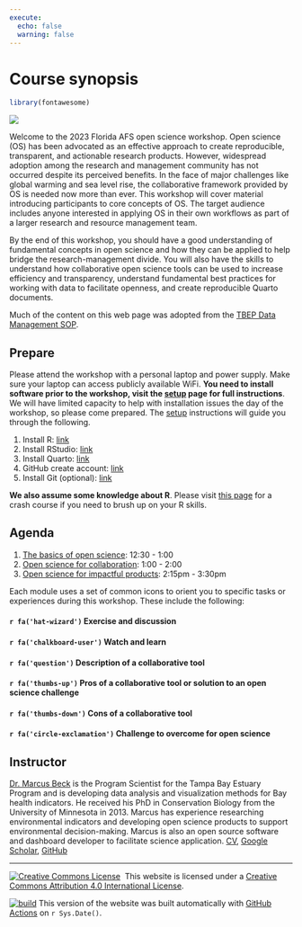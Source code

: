 ```yaml
---
execute: 
  echo: false
  warning: false
---
```


# Course synopsis {.unnumbered}

```r
library(fontawesome)
```

![](img/2023%20FLAFS%20Open%20Science%20Workshop.png)

Welcome to the 2023 Florida AFS open science workshop. Open science (OS) has been advocated as an effective approach to create reproducible, transparent, and actionable research products. However, widespread adoption among the research and management community has not occurred despite its perceived benefits. In the face of major challenges like global warming and sea level rise, the collaborative framework provided by OS is needed now more than ever. This workshop will cover material introducing participants to core concepts of OS. The target audience includes anyone interested in applying OS in their own workflows as part of a larger research and resource management team.

By the end of this workshop, you should have a good understanding of fundamental concepts in open science and how they can be applied to help bridge the research-management divide. You will also have the skills to understand how collaborative open science tools can be used to increase efficiency and transparency, understand fundamental best practices for working with data to facilitate openness, and create reproducible Quarto documents.

Much of the content on this web page was adopted from the [TBEP Data Management SOP](https://tbep-tech.github.io/data-management-sop/){target="_blank"}. 

## Prepare

Please attend the workshop with a personal laptop and power supply. Make sure your laptop can access publicly available WiFi. **You need to install software prior to the workshop, visit the [setup](#setup) page for full instructions**.  We will have limited capacity to help with installation issues the day of the workshop, so please come prepared.  The [setup](#setup) instructions will guide you through the following.

1. Install R: [link](https://cran.r-project.org/bin/windows/base/){target="_blank"}
1. Install RStudio: [link](https://posit.co/download/rstudio-desktop/){target="_blank"}
1. Install Quarto: [link](https://quarto.org/docs/get-started/){target="_blank"}
1. GitHub create account: [link](https://github.com){target="_blank"}
1. Install Git (optional): [link](https://git-scm.com/book/en/v2/Getting-Started-Installing-Git){target="_blank"}

**We also assume some knowledge about R**.  Please visit [this page](#rintro) for a crash course if you need to brush up on your R skills. 

## Agenda

1.  [The basics of open science](#basics): 12:30 - 1:00
2.  [Open science for collaboration](#collaborate): 1:00 - 2:00
3.  [Open science for impactful products](#impact): 2:15pm - 3:30pm

Each module uses a set of common icons to orient you to specific tasks or experiences during this workshop. These include the following:

<h4>`r fa('hat-wizard')` Exercise and discussion</h4>

<h4>`r fa('chalkboard-user')` Watch and learn</h4>

<h4>`r fa('question')` Description of a collaborative tool</h4>

<h4>`r fa('thumbs-up')` Pros of a collaborative tool or solution to an open science challenge</h4>

<h4>`r fa('thumbs-down')` Cons of a collaborative tool</h4>

<h4>`r fa('circle-exclamation')` Challenge to overcome for open science</h4>

## Instructor

[Dr. Marcus Beck](mailto:mbeck@tbep.org) is the Program Scientist for the Tampa Bay Estuary Program and is developing data analysis and visualization methods for Bay health indicators. He received his PhD in Conservation Biology from the University of Minnesota in 2013. Marcus has experience researching environmental indicators and developing open science products to support environmental decision-making. Marcus is also an open source software and dashboard developer to facilitate science application. [CV](https://github.com/fawda123/CV/raw/master/Beck_CV.pdf){target="_blank"}, [Google Scholar](https://scholar.google.com/citations?hl=en&authuser=2&user=9ZDDQ_8AAAAJ){target="_blank"}, [GitHub](https://github.com/fawda123){target="_blank"}

------------------------------------------------------------------------

<a rel='license' href='http://creativecommons.org/licenses/by/4.0/'><img src="https://i.creativecommons.org/l/by/4.0/88x31.png" alt="Creative Commons License" style="border-width:0"/></a>  This website is licensed under a <a rel='license' href='http://creativecommons.org/licenses/by/4.0/'>Creative Commons Attribution 4.0 International License</a>.

<a href="https://github.com/tbep-tech/flafs-os-workshop/actions"><img src="https://github.com/tbep-tech/flafs-os-workshop/workflows/build/badge.svg" alt="build"/></a> This version of the website was built automatically with [GitHub Actions](https://github.com/tbep-tech/flafs-os-workshop/actions) on `r Sys.Date()`.
